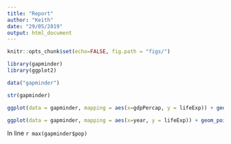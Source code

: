 ```yaml
---
title: "Report"
author: "Keith"
date: "29/05/2019"
output: html_document
---
```

```r
knitr::opts_chunk$set(echo=FALSE, fig.path = "figs/")
```




```r
library(gapminder)
library(ggplot2)

data("gapminder")

str(gapminder)

ggplot(data = gapminder, mapping = aes(x=gdpPercap, y = lifeExp)) + geom_point()


```



```r

ggplot(data = gapminder, mapping = aes(x=year, y = lifeExp)) + geom_point()

```

In line `r max(gapminder$pop)`


